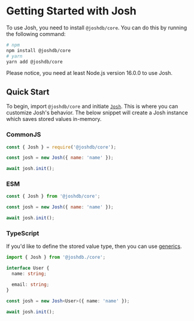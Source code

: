 # Getting Started with Josh

To use Josh, you need to install `@joshdb/core`. You can do this by running the following command:

```bash
# npm
npm install @joshdb/core
# yarn
yarn add @joshdb/core
```

Please notice, you need at least Node.js version 16.0.0 to use Josh.

## Quick Start

To begin, import `@joshdb/core` and initiate [`Josh`](https://github.com/josh-development/core/blob/main/src/lib/structures/Josh.ts). This is where you can customize Josh's behavior. The below snippet will create a Josh instance which saves stored values in-memory.

### CommonJS

```javascript
const { Josh } = require('@joshdb/core');

const josh = new Josh({ name: 'name' });

await josh.init();
```

### ESM

```javascript
const { Josh } from '@joshdb/core';

const josh = new Josh({ name: 'name' });

await josh.init();
```

### TypeScript

If you'd like to define the stored value type, then you can use [generics](https://www.typescriptlang.org/docs/handbook/2/generics.html).

```typescript
import { Josh } from '@joshdb./core';

interface User {
  name: string;

  email: string;
}

const josh = new Josh<User>({ name: 'name' });

await josh.init();
```
